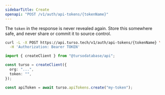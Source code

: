 ```yaml
---
sidebarTitle: Create
openapi: "POST /v1/auth/api-tokens/{tokenName}"
---
```


<Warning>

The `token` in the response is never revealed again. Store this somewhere safe, and never share or commit it to source control.

</Warning>

<RequestExample>

```bash cURL
curl -L -X POST https://api.turso.tech/v1/auth/api-tokens/{tokenName} \
  -H 'Authorization: Bearer TOKEN'
```

```ts Node.js
import { createClient } from "@tursodatabase/api";

const turso = createClient({
  org: "...",
  token: "",
});

const apiToken = await turso.apiTokens.create("my-token");
```

</RequestExample>
